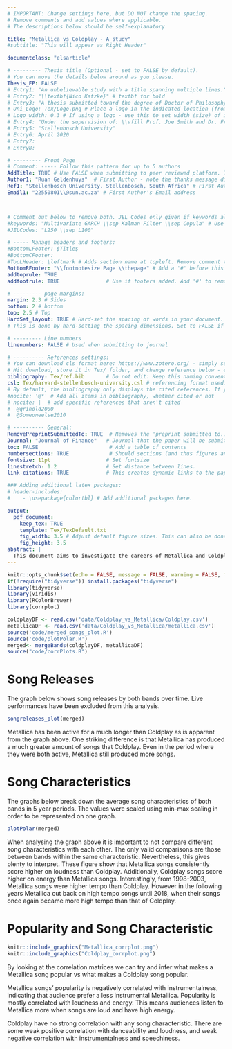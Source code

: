 ```yaml
---
# IMPORTANT: Change settings here, but DO NOT change the spacing.
# Remove comments and add values where applicable.
# The descriptions below should be self-explanatory

title: "Metallica vs Coldplay - A study"
#subtitle: "This will appear as Right Header"

documentclass: "elsarticle"

# --------- Thesis title (Optional - set to FALSE by default).
# You can move the details below around as you please.
Thesis_FP: FALSE
# Entry1: "An unbelievable study with a title spanning multiple lines."
# Entry2: "\\textbf{Nico Katzke}" # textbf for bold
# Entry3: "A thesis submitted toward the degree of Doctor of Philosophy"
# Uni_Logo: Tex/Logo.png # Place a logo in the indicated location (from your root, e.g. defaults to ~/Tex/Logo.png) and uncomment this line. Leave uncommented for no image
# Logo_width: 0.3 # If using a logo - use this to set width (size) of image
# Entry4: "Under the supervision of: \\vfill Prof. Joe Smith and Dr. Frank Smith"
# Entry5: "Stellenbosch University"
# Entry6: April 2020
# Entry7:
# Entry8:

# --------- Front Page
# Comment: ----- Follow this pattern for up to 5 authors
AddTitle: TRUE # Use FALSE when submitting to peer reviewed platform. This will remove author names.
Author1: "Ruan Geldenhuys"  # First Author - note the thanks message displayed as an italic footnote of first page.
Ref1: "Stellenbosch University, Stellenbosch, South Africa" # First Author's Affiliation
Email1: "22550801\\@sun.ac.za" # First Author's Email address



# Comment out below to remove both. JEL Codes only given if keywords also given.
#keywords: "Multivariate GARCH \\sep Kalman Filter \\sep Copula" # Use \\sep to separate
#JELCodes: "L250 \\sep L100"

# ----- Manage headers and footers:
#BottomLFooter: $Title$
#BottomCFooter:
#TopLHeader: \leftmark # Adds section name at topleft. Remove comment to add it.
BottomRFooter: "\\footnotesize Page \\thepage" # Add a '#' before this line to remove footer.
addtoprule: TRUE
addfootrule: TRUE               # Use if footers added. Add '#' to remove line.

# --------- page margins:
margin: 2.3 # Sides
bottom: 2 # bottom
top: 2.5 # Top
HardSet_layout: TRUE # Hard-set the spacing of words in your document. This will stop LaTeX squashing text to fit on pages, e.g.
# This is done by hard-setting the spacing dimensions. Set to FALSE if you want LaTeX to optimize this for your paper.

# --------- Line numbers
linenumbers: FALSE # Used when submitting to journal

# ---------- References settings:
# You can download cls format here: https://www.zotero.org/ - simply search for your institution. You can also edit and save cls formats here: https://editor.citationstyles.org/about/
# Hit download, store it in Tex/ folder, and change reference below - easy.
bibliography: Tex/ref.bib       # Do not edit: Keep this naming convention and location.
csl: Tex/harvard-stellenbosch-university.csl # referencing format used.
# By default, the bibliography only displays the cited references. If you want to change this, you can comment out one of the following:
#nocite: '@*' # Add all items in bibliography, whether cited or not
# nocite: |  # add specific references that aren't cited
#  @grinold2000
#  @Someoneelse2010

# ---------- General:
RemovePreprintSubmittedTo: TRUE  # Removes the 'preprint submitted to...' at bottom of titlepage
Journal: "Journal of Finance"   # Journal that the paper will be submitting to, if RemovePreprintSubmittedTo is set to TRUE.
toc: FALSE                       # Add a table of contents
numbersections: TRUE             # Should sections (and thus figures and tables) be numbered?
fontsize: 11pt                  # Set fontsize
linestretch: 1.2                # Set distance between lines.
link-citations: TRUE            # This creates dynamic links to the papers in reference list.

### Adding additional latex packages:
# header-includes:
#    - \usepackage{colortbl} # Add additional packages here.

output:
  pdf_document:
    keep_tex: TRUE
    template: Tex/TexDefault.txt
    fig_width: 3.5 # Adjust default figure sizes. This can also be done in the chunks of the text.
    fig_height: 3.5
abstract: |
  This document aims to investigate the careers of Metallica and Coldplay. By comparing these band I hope to gain insight into key differences in history, style and popularity these bands experienced. This analysis will be done using data obtained from Spotify.
---
```



```r
knitr::opts_chunk$set(echo = FALSE, message = FALSE, warning = FALSE, fig.width = 6, fig.height = 5, fig.pos="H", fig.pos = 'H')
if(!require("tidyverse")) install.packages("tidyverse")
library(tidyverse)
library(viridis)
library(RColorBrewer)
library(corrplot)

```


```r
coldplayDF <- read.csv('data/Coldplay_vs_Metallica/Coldplay.csv')
metallicaDF <- read.csv('data/Coldplay_vs_Metallica/metallica.csv')
source('code/merged_songs_plot.R')
source('code/plotPolar.R')
merged<- mergeBands(coldplayDF, metallicaDF)
source("code/corrPlots.R")

```

# Song Releases

The graph below shows song releases by both bands over time. Live performances have been excluded from this analysis.

```r
songreleases_plot(merged)
```

Metallica has been active for a much longer than Coldplay as is apparent from the graph above. One striking difference is that Metallica has produced a much greater amount of songs that Coldplay. Even in the period where they were both active, Metallica still produced more songs.

# Song Characteristics

The graphs below break down the average song characteristics of both bands in 5 year periods. The values were scaled using min-max scaling in order to be represented on one graph.
```r
plotPolar(merged)
```

When analysing the graph above it is important to not compare different song characteristics with each other. The only valid comparisons are those between bands within the same characteristic. Nevertheless, this gives plenty to interpret. These figure show that Metallica songs consistently score higher on loudness than Coldplay. Additionally, Coldplay songs score higher on energy than Metallica songs. Interestingly, from 1998-2003, Metallica songs were higher tempo than Coldplay. However in the following years Metallica cut back on high tempo songs until 2018, when their songs once again became more high tempo than that of Coldplay.

# Popularity and Song Characteristic

```r
knitr::include_graphics("Metallica_corrplot.png")
knitr::include_graphics("Coldplay_corrplot.png")
```

By looking at the correlation matrices we can try and infer what makes a Metallica song popular vs what makes a Coldplay song popular.

Metallica songs' popularity is negatively correlated with instrumentalness, indicating that audience prefer a less instrumental Metallica. Popularity is mostly correlated with loudness and energy. This means audiences listen to Metallica more when songs are loud and have high energy.

Coldplay have no strong correlation with any song characteristic. There are some weak positive correlation with danceability and loudness, and weak negative correlation with instrumentalness and speechiness. 
